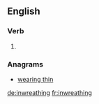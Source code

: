 ==English==

===Verb===
{{head|en|present participle}}

# {{present participle of|inwreathe|lang=en|nocat=1}}

===Anagrams===
* [[wearing thin#English|wearing thin]]

[[de:inwreathing]]
[[fr:inwreathing]]